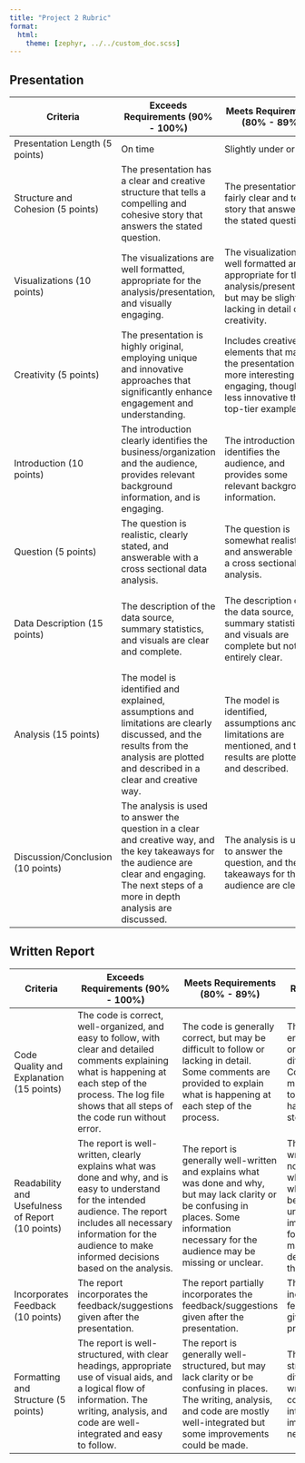 ```yaml
---
title: "Project 2 Rubric"
format: 
  html:
    theme: [zephyr, ../../custom_doc.scss]
---
```


## Presentation {.center-head}

::: {.column-screen}

| Criteria                           | Exceeds Requirements (90% - 100%)                                              | Meets Requirements (80% - 89%)                                                           | Nearly Meets Requirements (70% - 79%)                                                |
|------------------------------------|--------------------------------------------------------------------------------|-----------------------------------------------------------------------------------------|--------------------------------------------------------------------------------------|
| Presentation Length (5 points)     | On time                                                                        | Slightly under or over                                                                   | Too short or too long                                                                 |
| Structure and Cohesion (5 points)  | The presentation has a clear and creative structure that tells a compelling and cohesive story that answers the stated question. | The presentation is fairly clear and tells a story that answers the stated question. | The presentation lacks a clear structure and does not tell a cohesive story that answers the stated question. |
| Visualizations (10 points)         | The visualizations are well formatted, appropriate for the analysis/presentation, and visually engaging. | The visualizations are well formatted and appropriate for the analysis/presentation, but may be slightly lacking in detail or creativity. | The visualizations are poorly formatted and/or inappropriate for the analysis/presentation. |
| Creativity (5 points)             | The presentation is highly original, employing unique and innovative approaches that significantly enhance engagement and understanding.                                                                 | Includes creative elements that make the presentation more interesting and engaging, though less innovative than top-tier examples.                                 | Attempts at creativity are minimal and do not significantly improve engagement or understanding, sticking to conventional methods.                                                        |
| Introduction (10 points)           | The introduction clearly identifies the business/organization and the audience, provides relevant background information, and is engaging. | The introduction identifies the audience, and provides some relevant background information. | The introduction does not clearly identify the business/organization or the audience, and does not provide relevant background information. |
| Question (5 points)                | The question is realistic, clearly stated, and answerable with a cross sectional data analysis. | The question is somewhat realistic and answerable with a cross sectional data analysis. | The question is not realistic, clearly stated, or answerable with a cross sectional data analysis. |
| Data Description (15 points)       | The description of the data source, summary statistics, and visuals are clear and complete. | The description of the data source, summary statistics, and visuals are complete but not entirely clear. | The description of the data source is incomplete or unclear. Summary statistics and visuals are incomplete or unclear. |
| Analysis (15 points)               | The model is identified and explained, assumptions and limitations are clearly discussed, and the results from the analysis are plotted and described in a clear and creative way. | The model is identified, assumptions and limitations are mentioned, and the results are plotted and described. | The model is not clearly identified, assumptions and limitations are not discussed, and/or the results are not plotted or described. |
| Discussion/Conclusion (10 points) | The analysis is used to answer the question in a clear and creative way, and the key takeaways for the audience are clear and engaging. The next steps of a more in depth analysis are discussed. | The analysis is used to answer the question, and the key takeaways for the audience are clear. | The analysis is not used to answer the question, or the key takeaways for the audience are not clear. |

:::

## Written Report {.center-head}

::: {.column-screen}

| Criteria                    | Exceeds Requirements (90% - 100%) | Meets Requirements (80% - 89%) | Nearly Meets Requirements (70% - 79%) |
|--------------------------------|----------------------------------|--------------------------------|---------------------------------------|
| Code Quality and Explanation (15 points)  | The code is correct, well-organized, and easy to follow, with clear and detailed comments explaining what is happening at each step of the process.  The log file shows that all steps of the code run without error. | The code is generally correct, but may be difficult to follow or lacking in detail. Some comments are provided to explain what is happening at each step of the process. | The code contains errors, is poorly organized, and/or is difficult to follow. Comments are either missing or insufficient to explain what is happening at each step of the process. |
| Readability and Usefulness of Report (10 points)  | The report is well-written, clearly explains what was done and why, and is easy to understand for the intended audience. The report includes all necessary information for the audience to make informed decisions based on the analysis. | The report is generally well-written and explains what was done and why, but may lack clarity or be confusing in places. Some information necessary for the audience may be missing or unclear. | The report is poorly written and/or does not clearly explain what was done and why. The report may be difficult to understand or missing important information for the audience to make informed decisions based on the analysis. |
| Incorporates Feedback  (10 points)    | The report incorporates the feedback/suggestions given after the presentation. | The report partially incorporates the feedback/suggestions given after the presentation. | The report does not incorporate the feedback/suggestions given after the presentation. |
| Formatting and Structure  (5 points)    | The report is well-structured, with clear headings, appropriate use of visual aids, and a logical flow of information. The writing, analysis, and code are well-integrated and easy to follow. | The report is generally well-structured, but may lack clarity or be confusing in places. The writing, analysis, and code are mostly well-integrated but some improvements could be made. | The report is poorly structured and difficult to follow. The writing, analysis, and code are not well-integrated and improvements are necessary. |

:::
